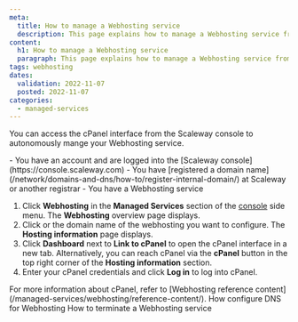```yaml
---
meta:
  title: How to manage a Webhosting service
  description: This page explains how to manage a Webhosting service from the Scaleway console.
content:
  h1: How to manage a Webhosting service
  paragraph: This page explains how to manage a Webhosting service from the Scaleway console.
tags: webhosting 
dates:
  validation: 2022-11-07
  posted: 2022-11-07
categories:
  - managed-services
---
```


You can access the cPanel interface from the Scaleway console to autonomously mange your Webhosting service.

<Macro id="iam-requirements" />

<Message type="requirement">
  - You have an account and are logged into the [Scaleway console](https://console.scaleway.com)
  - You have [registered a domain name](/network/domains-and-dns/how-to/register-internal-domain/) at Scaleway or another registrar
  - You have a Webhosting service
</Message>

1. Click **Webhosting** in the **Managed Services** section of the [console](https://console.scaleway.com/) side menu. The **Webhosting** overview page displays.
2. Click <icon name="seeMore" /> or the domain name of the webhosting you want to configure. The **Hosting information** page displays.
3. Click **Dashboard** next to **Link to cPanel** to open the cPanel interface in a new tab.
    <Lightbox src="scaleway-webhosting-cpanel.webp" alt="" />
    <Message type="tip">
        Alternatively, you can reach cPanel via the **cPanel** button in the top right corner of the **Hosting information** section.
    </Message>
4. Enter your cPanel credentials and click **Log in** to log into cPanel. 

<Message type="tip">
    For more information about cPanel, refer to [Webhosting reference content](/managed-services/webhosting/reference-content/).
</Message>

<Navigation title="See Also">
  <PreviousButton to="/managed-serveices/webhosting/configure-dns-webhosting/">How configure DNS for Webhosting</PreviousButton>
  <NextButton to="/managed-serveices/webhosting/terminate-webhosting/">How to terminate a Webhosting service</NextButton>
</Navigation>